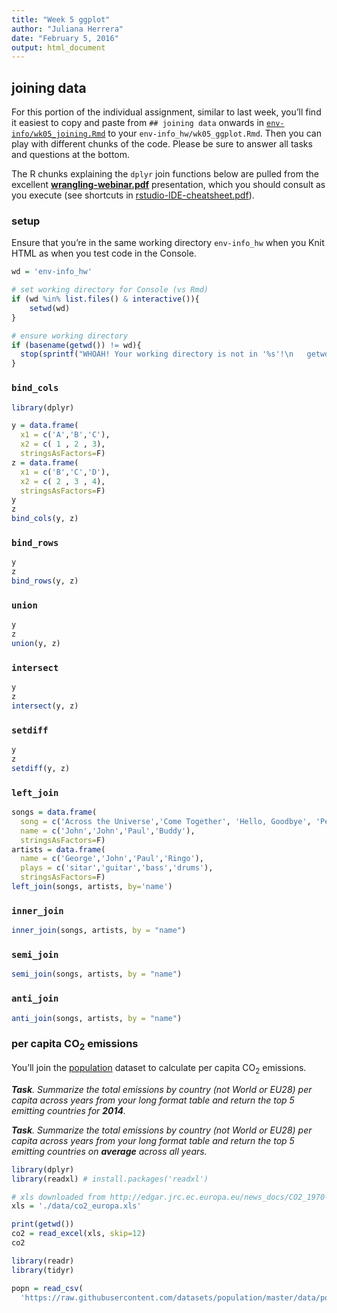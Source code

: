 ```yaml
---
title: "Week 5 ggplot"
author: "Juliana Herrera"
date: "February 5, 2016"
output: html_document
---
```


## joining data

For this portion of the individual assignment, similar to last week, you'll find it easiest to copy and paste from `## joining data` onwards in  [`env-info/wk05_joining.Rmd`](https://raw.githubusercontent.com/ucsb-bren/env-info/gh-pages/wk05_joining.Rmd) to your `env-info_hw/wk05_ggplot.Rmd`. Then you can play with different chunks of the code. Please be sure to answer all tasks and questions at the bottom.

The R chunks explaining the `dplyr` join functions below are pulled from the excellent [**wrangling-webinar.pdf**](wk03_dplyr/wrangling-webinar.pdf) presentation, which you should consult as you execute (see shortcuts in [rstudio-IDE-cheatsheet.pdf](refs/cheatsheets/rstudio-IDE-cheatsheet.pdf)). 

### setup

Ensure that you're in the same working directory `env-info_hw` when you Knit HTML as when you test code in the Console.

```r
wd = 'env-info_hw'

# set working directory for Console (vs Rmd)
if (wd %in% list.files() & interactive()){
    setwd(wd)
}

# ensure working directory
if (basename(getwd()) != wd){
  stop(sprintf("WHOAH! Your working directory is not in '%s'!\n   getwd(): %s", wd, getwd()))
}
```
### `bind_cols`

```r
library(dplyr) 

y = data.frame(
  x1 = c('A','B','C'), 
  x2 = c( 1 , 2 , 3), 
  stringsAsFactors=F)
z = data.frame(
  x1 = c('B','C','D'), 
  x2 = c( 2 , 3 , 4), 
  stringsAsFactors=F)
y
z
bind_cols(y, z)
```

### `bind_rows`

```r
y
z
bind_rows(y, z)
```

### `union`

```r
y
z
union(y, z)
```

### `intersect`

```r
y
z
intersect(y, z)
```

### `setdiff`

```r
y
z
setdiff(y, z)
```

### `left_join`

```r
songs = data.frame(
  song = c('Across the Universe','Come Together', 'Hello, Goodbye', 'Peggy Sue'),
  name = c('John','John','Paul','Buddy'), 
  stringsAsFactors=F)
artists = data.frame(
  name = c('George','John','Paul','Ringo'),
  plays = c('sitar','guitar','bass','drums'), 
  stringsAsFactors=F)
left_join(songs, artists, by='name')
```

### `inner_join`

```r
inner_join(songs, artists, by = "name")
```

### `semi_join`

```r
semi_join(songs, artists, by = "name")
```

### `anti_join`

```r
anti_join(songs, artists, by = "name")
```

### per capita CO<sub>2</sub> emissions 

You'll join the [population](http://data.okfn.org/data/core/population) dataset to calculate per capita CO<sub>2</sub> emissions.

_**Task**. Summarize the total emissions by country  (not World or EU28) per capita across years from your long format table and return the top 5 emitting countries for **2014**._

_**Task**. Summarize the total emissions by country (not World or EU28) per capita across years from your long format table and return the top 5 emitting countries on **average** across all years._ 

```r
library(dplyr)
library(readxl) # install.packages('readxl')

# xls downloaded from http://edgar.jrc.ec.europa.eu/news_docs/CO2_1970-2014_dataset_of_CO2_report_2015.xls
xls = './data/co2_europa.xls'

print(getwd())
co2 = read_excel(xls, skip=12)
co2
```

```r
library(readr)
library(tidyr)

popn = read_csv(
  'https://raw.githubusercontent.com/datasets/population/master/data/population.csv')
```